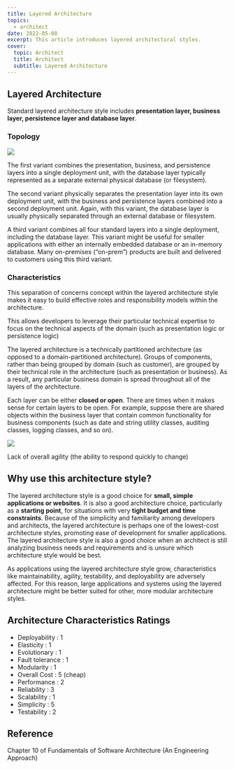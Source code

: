 ```yaml
---
title: Layered Architecture
topics:
  - architect
date: 2022-05-08
excerpt: This article introduces layered architectural styles.
cover:
  topic: Architect
  title: Architect
  subtitle: Layered Architecture
---
```


## Layered Architecture

Standard layered architecture style includes **presentation layer, business layer, persistence layer and database
layer**.

### Topology

<Image src="/images/posts/layered-topology.png" width={1703} height={980} />

The first variant combines the presentation, business, and persistence layers into a single deployment unit, with the
database layer typically represented as a separate external physical database (or filesystem).

The second variant physically separates the presentation layer into its own deployment unit, with the business and
persistence layers combined into a second deployment unit. Again, with this variant, the database layer is usually
physically separated through an external database or filesystem.

A third variant combines all four standard layers into a single deployment, including the database layer. This variant
might be useful for smaller applications with either an internally embedded database or an in-memory database. Many
on-premises (“on-prem”) products are built and delivered to customers using this third variant.

### Characteristics

This separation of concerns concept within the layered architecture style makes it easy to build effective roles and
responsibility models within the architecture.

This allows developers to leverage their particular technical expertise to focus on the technical aspects of the domain
(such as presentation logic or persistence logic)

The layered architecture is a technically partitioned architecture (as opposed to a domain-partitioned architecture).
Groups of components, rather than being grouped by domain (such as customer), are grouped by their technical role in the
architecture (such as presentation or business). As a result, any particular business domain is spread throughout all of
the layers of the architecture.

Each layer can be either **closed or open**. There are times when it makes sense for certain layers to be open. For
example, suppose there are shared objects within the business layer that contain common functionality for business
components (such as date and string utility classes, auditing classes, logging classes, and so on).

<Image src="/images/posts/layered-arch.png" width={1703} height={980} />

Lack of overall agility (the ability to respond quickly to change)

## Why use this architecture style?

The layered architecture style is a good choice for **small, simple applications or websites**. It is also a good
architecture choice, particularly as a **starting point**, for situations with very **tight budget and time
constraints**. Because of the simplicity and familiarity among developers and architects, the layered architecture is
perhaps one of the lowest-cost architecture styles, promoting ease of development for smaller applications. The layered
architecture style is also a good choice when an architect is still analyzing business needs and requirements and is
unsure which architecture style would be best.

As applications using the layered architecture style grow, characteristics like maintainability, agility, testability,
and deployability are adversely affected. For this reason, large applications and systems using the layered architecture
might be better suited for other, more modular architecture styles.

## Architecture Characteristics Ratings

- Deployability : 1
- Elasticity : 1
- Evolutionary : 1
- Fault tolerance : 1
- Modularity : 1
- Overall Cost : 5 (cheap)
- Performance : 2
- Reliability : 3
- Scalability : 1
- Simplicity : 5
- Testability : 2

## Reference

Chapter 10 of Fundamentals of Software Architecture (An Engineering Approach)
